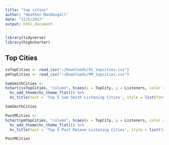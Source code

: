 ```yaml
---
title: "top cities"
author: "Heather MacDougall"
date: "12/5/2017"
output: html_document
---
```

```r
library(tidyverse)
library(highcharter)
```


## Top Cities
```r

ssTopCities <- read_csv("~/Downloads/SS_topcities.csv")
pmTopCities <- read_csv("~/Downloads/PM_topcities.csv")
```

```r
SamSmithCities <-
hchart(ssTopCities, "column", hcaes(x = TopCity, y = Listeners, color = Country))%>%
  hc_add_theme(hc_theme_flat()) %>%
  hc_title(text = 'Top 5 Sam Smith Listening Cities', style = list(fontSize = "20px")) 

SamSmithCities
```

```r
PostMCities <-
hchart(pmTopCities, "column", hcaes(x = TopCity, y = Listeners, color = Country)) %>%
  hc_add_theme(hc_theme_flat()) %>%
  hc_title(text = 'Top 5 Post Malone Listening Cities', style = list(fontSize = "20px"))

PostMCities
```


